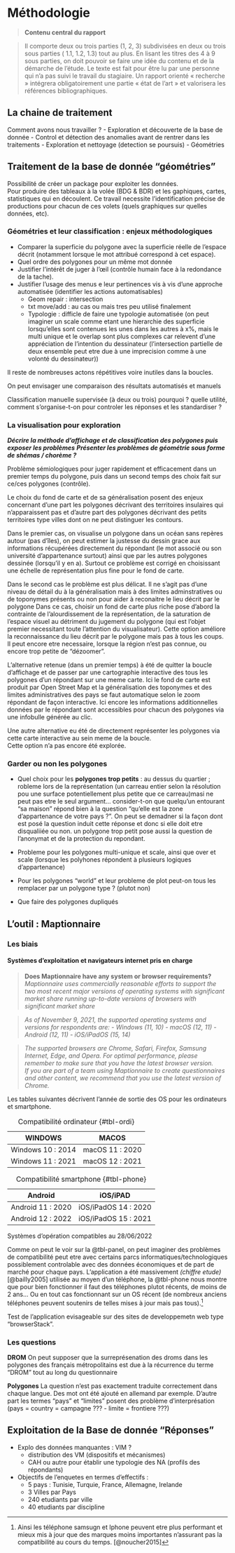 # Méthodologie

> **Contenu central du rapport**

> Il comporte deux ou trois parties (1, 2, 3) subdivisées en deux ou trois sous parties ( 1.1, 1.2, 1.3) tout au plus. En lisant les titres des 4 à 9 sous parties, on doit pouvoir se faire une idée du contenu et de la démarche de l'étude. Le texte est fait pour être lu par une personne qui n'a pas suivi le travail du stagiaire. Un rapport orienté « recherche » intégrera obligatoirement une partie « état de l'art » et valorisera les références bibliographiques.


## La chaine de traitement
Comment avons nous travailler ? 
- Exploration et découverte de la base de donnée
- Control et détection des anomalies avant de rentrer dans les traitements
- Exploration et nettoyage (detection se poursuis)
- Géométries

## 
## Traitement de la base de donnée "géométries"

Possibilité de créer un package pour exploiter les données.\
Pour produire des tableaux à la volée (BDG & BDR) et les gaphiques, cartes, statistiques qui en découlent. Ce travail necessite l'identification précise de productions pour chacun de ces volets (quels graphiques sur quelles données, etc).

### Géométries et leur classification : enjeux méthodologiques

-   Comparer la superficie du polygone avec la superficie réelle de l'espace décrit (notamment lorsque le mot attribué correspond à cet espace).
-   Quel ordre des polygones pour un même mot donnée
-   Justifier l’intérêt de juger à l’œil (contrôle humain face à la redondance de la tache).
-   Justifier l'usage des menus e leur pertinences vis à vis d'une approche automatisée (identifier les actions automatisables)
    -   Geom repair : intersection
    -   txt move/add : au cas ou mais tres peu utilisé finalement
    -   Typologie : difficle de faire une typologie automatisée (on peut imaginer un scale comme etant une hierarchie des superficie lorsqu'elles sont contenues les unes dans les autres à x%, mais le multi unique et le overlap sont plus complexes car relevent d'une appréciation de l'intention du dessinateur (l'intersection partielle de deux ensemble peut etre due à une imprecision comme à une volonté du dessinateur))

Il reste de nombreuses actons répétitives voire inutiles dans la boucles.

On peut envisager une comparaison des résultats automatisés et manuels

Classification manuelle supervisée (à deux ou trois) pourquoi ? quelle utilité, comment s'organise-t-on pour controler les réponses et les standardiser ?

### La visualisation pour exploration

***Décrire la méthode d'affichage et de classification des polygones puis exposer les problèmes*** ***Présenter les problèmes de géométrie sous forme de shémas / chorème ?***

Problème sémiologiques pour juger rapidement et efficacement dans un premier temps du polygone, puis dans un second temps des choix fait sur ce/ces polygones (contrôle).

Le choix du fond de carte et de sa généralisation posent des enjeux concernant d'une part les polygones décrivant des territoires insulaires qui n'apparaissent pas et d'autre part des polygones décrivant des petits territoires type villes dont on ne peut distinguer les contours.

Dans le premier cas, on visualise un polygone dans un océan sans repères autour (pas d'îles), on peut estimer la justesse du dessin grace aux informations récupérées directement du répondant (le mot associé ou son université d'appartenance surtout) ainsi que par les autres polygones dessinée (lorsqu'il y en a). Surtout ce problème est corrigé en choisissant une échelle de représentation plus fine pour le fond de carte.

Dans le second cas le problème est plus délicat. Il ne s'agit pas d'une niveau de détail du à la généralisation mais à des limites adminstratives ou de toponymes présents ou non pour aider à reconaitre le lieu décrit par le polygone Dans ce cas, choisir un fond de carte plus riche pose d'abord la contrainte de l'alourdissement de la représentation, de la saturation de l'espace visuel au détriment du jugement du polygone (qui est l'objet premier necessitant toute l'attention du visualisateur). Cette option améliore la reconnaissance du lieu décrit par le polygone mais pas à tous les coups. Il peut encore etre necessaire, lorsque la région n'est pas connue, ou encore trop petite de "dézoomer".

L'alternative retenue (dans un premier temps) à été de quitter la boucle d'affichage et de passer par une cartographie interactive des tous les polygones d'un répondant sur une meme carte. Ici le fond de carte est produit par Open Street Map et la généralisation des toponymes et des limites administratives des pays se faut automatique selon le zoom répondant de façon interactive. Ici encore les informations additionnelles données par le répondant sont accessibles pour chacun des polygones via une infobulle générée au clic.

Une autre alternative eu été de directement représenter les polygones via cette carte interactive au sein meme de la boucle.\
Cette option n'a pas encore été explorée.

### Garder ou non les polygones

-   Quel choix pour les **polygones trop petits** : au dessus du quartier ; robleme lors de la représentation (un carreau entier selon la résolution pou une surface potentiellement plus petite que ce carreau)masi ne peut pas etre le seul argument... consider-t-on que quelqu'un entourant "sa maison" répond bien à la question "qu'elle est la zone d'appartenance de votre pays ?". On peut se demadner si la façon dont est posé la question induit cette réponse et donc si elle doit etre disqualiiée ou non. un polygone trop petit pose aussi la question de l'anonymat et de la protection du repondant.

-   Probleme pour les polygones multi-unique et scale, ainsi que over et scale (lorsque les polyhones répondent à plusieurs logiques d'appartenance)

-   Pour les polygones "world" et leur probleme de plot peut-on tous les remplacer par un polygone type ? (plutot non)

-   Que faire des polygones dupliqués

## L'outil : Maptionnaire

### Les biais

#### Systèmes d'exploitation et navigateurs internet pris en charge

> **Does Maptionnaire have any system or browser requirements?** *Maptionnaire uses commercially reasonable efforts to support the two most recent major versions of operating systems with significant market share running up-to-date versions of browsers with significant market share*

> *As of November 9, 2021, the supported operating systems and versions for respondents are:* *- Windows (11, 10)* *- macOS (12, 11)* *- Android (12, 11)* *- iOS/iPadOS (15, 14)*

> *The supported browsers are Chrome, Safari, Firefox, Samsung Internet, Edge, and Opera. For optimal performance, please remember to make sure that you have the latest browser version.\
> If you are part of a team using Maptionnaire to create questionnaires and other content, we recommend that you use the latest version of Chrome.*

Les tables suivantes décrivent l'année de sortie des OS pour les ordinateurs et smartphone.

::: {#tbl-panel .table layout-ncol="2"}
|      WINDOWS      |      MACOS      |
|:-----------------:|:---------------:|
| Windows 10 : 2014 | macOS 11 : 2020 |
| Windows 11 : 2021 | macOS 12 : 2021 |

: Compatibilité ordinateur {#tbl-ordi}

|      Android      |       iOS/iPAD       |
|:-----------------:|:--------------------:|
| Android 11 : 2020 | iOS/iPadOS 14 : 2020 |
| Android 12 : 2022 | iOS/iPadOS 15 : 2021 |

: Compatibilité smartphone {#tbl-phone}

Systèmes d'opération compatibles au 28/06/2022
:::

Comme on peut le voir sur la @tbl-panel, on peut imaginer des problèmes de compatibilité peut etre avec certains parcs informatiques/technologiques possiblement controlable avec des données économiques et de part de marché pour chaque pays. L'application a été massivement *(chiffre etude)*[@bailly2005] utilisée au moyen d'un téléphone, la @tbl-phone nous montre que pour bien fonctionner il faut des téléphones plutot récents, de moins de 2 ans... Ou en tout cas fonctionnant sur un OS récent (de nombreux anciens téléphones peuvent soutenirs de telles mises à jour mais pas tous).[^02_methodologie-1]

[^02_methodologie-1]: Ainsi les téléphone samsugn et Iphone peuvent etre plus performant et mieux mis à jour que des marques moins importantes n'assurant pas la compatibilité au cours du temps. [@noucher2015]

Test de l'application evisageable sur des sites de developpemetn web type "browserStack".

### Les questions

**DROM** On peut supposer que la surreprésenation des droms dans les polygones des français métropolitains est due à la récurrence du terme "DROM" tout au long du questionnaire

**Polygones** La question n'est pas exactement traduite correctement dans chaque langue. Des mot ont été ajouté en allemand par exemple. D'autre part les termes "pays" et "limites" posent des problème d'interprésation (pays = country = campagne ??? - limite = frontiere ???)

## Exploitation de la Base de donnée "Réponses"

-   Explo des données manquantes : VIM ?
    -   distribution des VM (dispositifs et mécanismes)
    -   CAH ou autre pour établir une typologie des NA (profils des répondants)
-   Objectifs de l'enquetes en termes d'effectifs :
    -   5 pays : Tunisie, Turquie, France, Allemagne, Irelande
    -   3 Villes par Pays
    -   240 etudiants par ville
    -   40 etudiants par discipline
